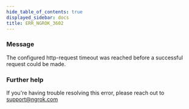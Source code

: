 ```yaml
---
hide_table_of_contents: true
displayed_sidebar: docs
title: ERR_NGROK_3602
---
```


### Message

The configured http-request timeout was reached before a successful request could be made.

### Further help

If you're having trouble resolving this error, please reach out to [support@ngrok.com](mailto:support@ngrok.com?subject=Help%20with%20ERR_NGROK_3602)
